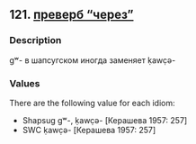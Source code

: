 ## 121. <a href =  'https://agricolamz.github.io/The_Circassian_Isoglosses_Database/121.html'>преверб "через"</a>
### Description

gʷ- в шапсугском иногда заменяет ḳawc̣ə-

### Values
There are the following value for each idiom:

* Shapsug  gʷ-, ḳawc̣ə- [Керашева 1957: 257] 
* SWC  ḳawc̣ə- [Керашева 1957: 257] 

